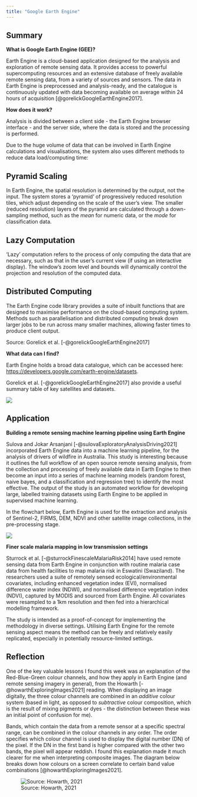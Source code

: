 ```yaml
---
title: "Google Earth Engine"
---
```


## Summary {#sec-week5summary}

**What is Google Earth Engine (GEE)?**

Earth Engine is a cloud-based application designed for the analysis and exploration of remote sensing data. It provides access to powerful supercomputing resources and an extensive database of freely available remote sensing data, from a variety of sources and sensors. The data in Earth Engine is preprocessed and analysis-ready, and the catalogue is continuously updated with data becoming available on average within 24 hours of acquisition [@gorelickGoogleEarthEngine2017].

**How does it work?**

Analysis is divided between a client side - the Earth Engine browser interface - and the server side, where the data is stored and the processing is performed.

Due to the huge volume of data that can be involved in Earth Engine calculations and visualisations, the system also uses different methods to reduce data load/computing time:

::: panel-tabset
## Pyramid Scaling

In Earth Engine, the spatial resolution is determined by the output, not the input. The system stores a 'pyramid' of progressively reduced resolution tiles, which adjust depending on the scale of the user's view. The smaller (reduced resolution) layers of the pyramid are calculated through a down-sampling method, such as the *mean* for numeric data, or the *mode* for classification data.

## Lazy Computation

'Lazy' computation refers to the process of only computing the data that are necessary, such as that in the user's current view (if using an interactive display). The window's zoom level and bounds will dynamically control the projection and resolution of the computed data.

## Distributed Computing

The Earth Engine code library provides a suite of inbuilt functions that are designed to maximise performance on the cloud-based computing system. Methods such as parallelisation and distributed computing break down larger jobs to be run across many smaller machines, allowing faster times to produce client output.
:::

Source: Gorelick et al. [-@gorelickGoogleEarthEngine2017]

**What data can I find?**

Earth Engine holds a broad data catalogue, which can be accessed here: <https://developers.google.com/earth-engine/datasets>.

Gorelick et al. [-@gorelickGoogleEarthEngine2017] also provide a useful summary table of key satellites and datasets.

![](img/gorelick2017-eecatalog.png)

## Application {#sec-week5application}

**Building a remote sensing machine learning pipeline using Earth Engine**

Sulova and Jokar Arsanjani [-@sulovaExploratoryAnalysisDriving2021] incorporated Earth Engine data into a machine learning pipeline, for the analysis of drivers of wildfire in Australia. This study is interesting because it outlines the full workflow of an open source remote sensing analysis, from the collection and processing of freely available data in Earth Engine to then become an input into a series of machine learning models (random forest, naive bayes, and a classification and regression tree) to identify the most effective. The output of the study is an automated workflow for developing large, labelled training datasets using Earth Engine to be applied in supervised machine learning.

In the flowchart below, Earth Engine is used for the extraction and analysis of Sentinel-2, FIRMS, DEM, NDVI and other satellite image collections, in the pre-processing stage.

![](img/sulova-2021-figure6.png){fig-align="left"}

**Finer scale malaria mapping in low transmission settings**

Sturrock et al. [-@sturrockFinescaleMalariaRisk2014] have used remote sensing data from Earth Engine in conjunction with routine malaria case data from health facilities to map malaria risk in Eswatini (Swaziland). The researchers used a suite of remotely sensed ecological/environmental covariates, including enhanced vegetation index (EVI), normalised difference water index (NDWI), and normalised difference vegetation index (NDVI), captured by MODIS and sourced from Earth Engine. All covariates were resampled to a 1km resolution and then fed into a hierarchical modelling framework.

The study is intended as a proof-of-concept for implementing the methodology in diverse settings. Utilising Earth Engine for the remote sensing aspect means the method can be freely and relatively easily replicated, especially in potentially resource-limited settings.

## Reflection {#sec-week5reflection}

One of the key valuable lessons I found this week was an explanation of the Red-Blue-Green colour channels, and how they apply in Earth Engine (and remote sensing imagery in general), from the Howarth [-@howarthExploringImages2021] reading. When displaying an image digitally, the three colour channels are combined in an *additive* colour system (based in light, as opposed to *subtractive* colour composition, which is the result of mixing pigments or dyes - the distinction between these was an initial point of confusion for me).

Bands, which contain the data from a remote sensor at a specific spectral range, can be combined in the colour channels in any order. The order specifies which colour channel is used to display the digital number (DN) of the pixel. If the DN in the first band is higher compared with the other two bands, the pixel will appear reddish. I found this explanation made it much clearer for me when interpreting composite images. The diagram below breaks down how colours on a screen correlate to certain band value combinations [@howarthExploringImages2021].

![Source: Howarth, 2021](img/week5-colourwheel.png)
